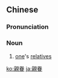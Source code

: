 {{also|亲眷}}
==Chinese==
{{zh-forms|s=亲眷}}

===Pronunciation===
{{zh-pron
|m=qīnjuàn
|c=can1 gyun3
|mn=chhin-koàn
|cat=n
}}

===Noun===
{{zh-noun}}

# [[one]]'s [[relative]]s

[[ko:親眷]]
[[ja:親眷]]
